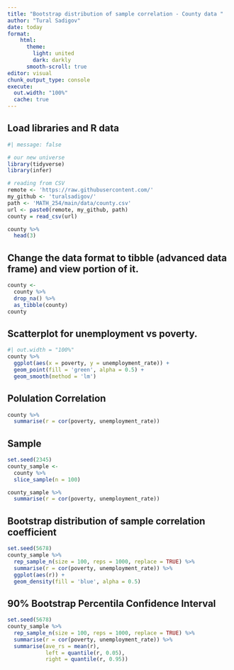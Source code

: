 ```yaml
---
title: "Bootstrap distribution of sample correlation - County data "
author: "Tural Sadigov"
date: today
format: 
    html:
      theme: 
        light: united
        dark: darkly
      smooth-scroll: true
editor: visual
chunk_output_type: console
execute:
  out.width: "100%"
  cache: true
---
```


## Load libraries and R data

```r
#| message: false

# our new universe
library(tidyverse)
library(infer)

# reading from CSV
remote <- 'https://raw.githubusercontent.com/'
my_github <- 'turalsadigov/'
path <- 'MATH_254/main/data/county.csv'
url <- paste0(remote, my_github, path)
county = read_csv(url)

county %>% 
  head(3)
```

## Change the data format to tibble (advanced data frame) and view portion of it.

```r
county <- 
  county %>% 
  drop_na() %>% 
  as_tibble(county)
county
```

## Scatterplot for unemployment vs poverty.

```r
#| out.width = "100%"
county %>% 
  ggplot(aes(x = poverty, y = unemployment_rate)) +
  geom_point(fill = 'green', alpha = 0.5) +
  geom_smooth(method = 'lm')
```


## Polulation Correlation

```r
county %>% 
  summarise(r = cor(poverty, unemployment_rate))
```

## Sample

```r
set.seed(2345)
county_sample <- 
  county %>% 
  slice_sample(n = 100)

county_sample %>% 
  summarise(r = cor(poverty, unemployment_rate))
```

## Bootstrap distribution of sample correlation coefficient

```r
set.seed(5678)
county_sample %>% 
  rep_sample_n(size = 100, reps = 1000, replace = TRUE) %>% 
  summarise(r = cor(poverty, unemployment_rate)) %>% 
  ggplot(aes(r)) +
  geom_density(fill = 'blue', alpha = 0.5) 
```

## 90% Bootstrap Percentila Confidence Interval

```r
set.seed(5678)
county_sample %>% 
  rep_sample_n(size = 100, reps = 1000, replace = TRUE) %>% 
  summarise(r = cor(poverty, unemployment_rate)) %>% 
  summarise(ave_rs = mean(r), 
            left = quantile(r, 0.05),
            right = quantile(r, 0.95))
```

